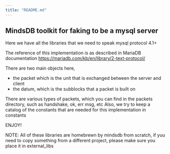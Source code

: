 ```yaml
---
title: "README.md"
---
```


MindsDB toolkit for faking to be a mysql server
---------------


Here we have all the libraries that we need to speak mysql protocol 4.1+

The reference of this implementation is as described in MariaDB documentation
https://mariadb.com/kb/en/library/2-text-protocol/

There are two main objects here,
- the packet which is the unit that is exchanged between the server and client
- the datum, which is the subblocks that a packet is built on

There are various types of packets, which you can find in the packets directory, such as handshake, ok, err msg, etc
Also, we try to keep a catalog of the constants that are needed for this implementation in constants

ENJOY!

NOTE: All of these libraries are homebrewn by mindsdb from scratch,
if yuu need to copy something from a different project, please make sure you place it in external_libs